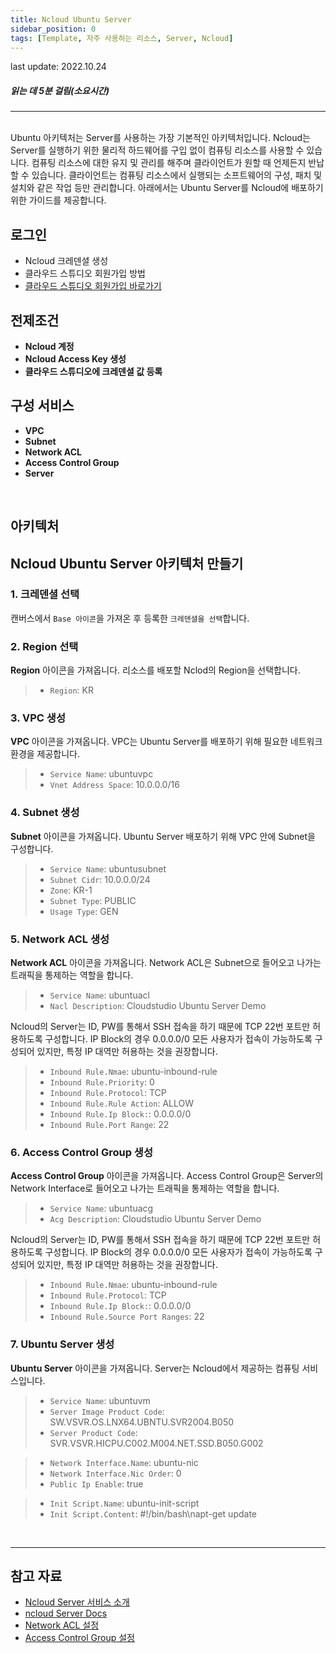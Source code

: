 ```yaml
---
title: Ncloud Ubuntu Server
sidebar_position: 0
tags: [Template, 자주 사용하는 리소스, Server, Ncloud]
---
```



<span className="theme-doc-version-badge badge badge--secondary">
    last update: 2022.10.24
</span>

##### 읽는 데 5분 걸림(소요시간)

*****
<br/>
Ubuntu 아키텍처는 Server를 사용하는 가장 기본적인 아키텍처입니다.
Ncloud는 Server를 실행하기 위한 물리적 하드웨어를 구입 없이 컴퓨팅 리소스를 사용할 수 있습니다. 
컴퓨팅 리소스에 대한 유지 및 관리를 해주며 클라이언트가 원할 때 언제든지 반납할 수 있습니다. 
클라이언트는 컴퓨팅 리소스에서 실행되는 소프트웨어의 구성, 패치 및 설치와 같은 작업 등만 관리합니다.
아래에서는 Ubuntu Server를 Ncloud에 배포하기 위한 가이드를 제공합니다.

## 로그인
- <Link to="/docs/credential/createCredential">Ncloud 크레덴셜 생성</Link>
- <Link to="/docs/start/sign-up">클라우드 스튜디오 회원가입 방법</Link>
- [클라우드 스튜디오 회원가입 바로가기](https://cloudstudio.cloudraw.kr/signup)

## 전제조건
- **Ncloud 계정**
- **Ncloud Access Key 생성**
- **클라우드 스튜디오에 크레덴셜 값 등록**

## 구성 서비스
- **VPC**
- **Subnet**
- **Network ACL**
- **Access Control Group**
- **Server**
<br/>

## 아키텍처

<caption caption="" src={ncloud11} />

## Ncloud Ubuntu Server 아키텍처 만들기
### 1. 크레덴셜 선택
캔버스에서 ```Base 아이콘```을 가져온 후 등록한 ```크레덴셜을 선택```합니다.

<caption caption="[그림.1] Ncloud Ubuntu Server 1" src={ncloud1} />

### 2. Region 선택
**Region** 아이콘을 가져옵니다. 리소스를 배포할 Nclod의 Region을 선택합니다.

> - ```Region```: KR

<caption caption="[그림.2] Ncloud Ubuntu Server 2" src={ncloud2} />

### 3. VPC 생성
**VPC** 아이콘을 가져옵니다. VPC는 Ubuntu Server를 배포하기 위해 필요한 네트워크 환경을 제공합니다.

> - ```Service Name```: ubuntuvpc
> - ```Vnet Address Space```: 10.0.0.0/16

<caption caption="[그림.3] Ncloud Ubuntu Server 3" src={ncloud3} />

### 4. Subnet 생성
**Subnet** 아이콘을 가져옵니다. Ubuntu Server 배포하기 위해 VPC 안에 Subnet을 구성합니다.

> - ```Service Name```: ubuntusubnet 
> - ```Subnet Cidr```: 10.0.0.0/24
> - ```Zone```: KR-1
> - ```Subnet Type```: PUBLIC
> - ```Usage Type```: GEN

<caption caption="[그림.4] Ncloud Ubuntu Server 4" src={ncloud4} />

### 5. Network ACL 생성
**Network ACL** 아이콘을 가져옵니다. Network ACL은 Subnet으로 들어오고 나가는 트래픽을 통제하는 역할을 합니다.

> - ```Service Name```: ubuntuacl
> - ```Nacl Description```: Cloudstudio Ubuntu Server Demo

<caption caption="[그림.5] Ncloud Ubuntu Server 5" src={ncloud5} />

Ncloud의 Server는 ID, PW를 통해서 SSH 접속을 하기 때문에 TCP 22번 포트만 허용하도록 구성합니다.
IP Block의 경우 0.0.0.0/0 모든 사용자가 접속이 가능하도록 구성되어 있지만, 특정 IP 대역만 허용하는 것을 권장합니다.

> - ```Inbound Rule.Nmae```: ubuntu-inbound-rule
> - ```Inbound Rule.Priority```: 0
> - ```Inbound Rule.Protocol```: TCP
> - ```Inbound Rule.Rule Action```: ALLOW
> - ```Inbound Rule.Ip Block:```: 0.0.0.0/0 
> - ```Inbound Rule.Port Range```: 22

<caption caption="[그림.6] Ncloud Ubuntu Server 6" src={ncloud6} />

### 6. Access Control Group 생성
**Access Control Group** 아이콘을 가져옵니다. Access Control Group은 Server의 Network Interface로 들어오고 나가는 트래픽을 통제하는 역할을 합니다.

> - ```Service Name```: ubuntuacg
> - ```Acg Description```: Cloudstudio Ubuntu Server Demo

<caption caption="[그림.7] Ncloud Ubuntu Server 7" src={ncloud7} />

Ncloud의 Server는 ID, PW를 통해서 SSH 접속을 하기 때문에 TCP 22번 포트만 허용하도록 구성합니다.
IP Block의 경우 0.0.0.0/0 모든 사용자가 접속이 가능하도록 구성되어 있지만, 특정 IP 대역만 허용하는 것을 권장합니다.

> - ```Inbound Rule.Nmae```: ubuntu-inbound-rule
> - ```Inbound Rule.Protocol```: TCP
> - ```Inbound Rule.Ip Block:```: 0.0.0.0/0 
> - ```Inbound Rule.Source Port Ranges```: 22

<caption caption="[그림.8] Ncloud Ubuntu Server 8" src={ncloud8} />

### 7. Ubuntu Server 생성
**Ubuntu Server** 아이콘을 가져옵니다. Server는 Ncloud에서 제공하는 컴퓨팅 서비스입니다.

> - ```Service Name```: ubuntuvm
> - ```Server Image Product Code```: SW.VSVR.OS.LNX64.UBNTU.SVR2004.B050
> - ```Server Product Code```: SVR.VSVR.HICPU.C002.M004.NET.SSD.B050.G002

<caption caption="[그림.9] Ncloud Ubuntu Server 9" src={ncloud9} />

> - ```Network Interface.Name```: ubuntu-nic
> - ```Network Interface.Nic Order```: 0
> - ```Public Ip Enable```: true

<caption caption="[그림.10] Ncloud Ubuntu Server 10" src={ncloud10} />

> - ```Init Script.Name```: ubuntu-init-script
> - ```Init Script.Content```: #!/bin/bash\napt-get update

<caption caption="[그림.11] Ncloud Ubuntu Server 11" src={ncloud11} />

<br/>

*****
## 참고 자료
- [Ncloud Server 서비스 소개](https://www.ncloud.com/product/compute/server)
- [ncloud Server Docs](https://guide.ncloud-docs.com/docs/compute-compute-1-1-v2)
- [Network ACL 설정](https://guide.ncloud-docs.com/docs/vpc-nacl-vpc)
- [Access Control Group 설정](https://guide.ncloud-docs.com/docs/compute-compute-2-3)
